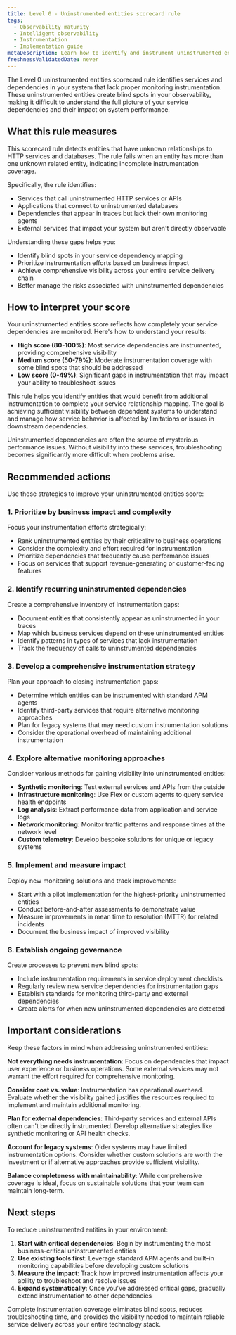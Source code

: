 ```yaml
---
title: Level 0 - Uninstrumented entities scorecard rule
tags:
  - Observability maturity
  - Intelligent observability
  - Instrumentation
  - Implementation guide
metaDescription: Learn how to identify and instrument uninstrumented entities to achieve complete observability coverage and eliminate blind spots.
freshnessValidatedDate: never
---
```


The Level 0 uninstrumented entities scorecard rule identifies services and dependencies in your system that lack proper monitoring instrumentation. These uninstrumented entities create blind spots in your observability, making it difficult to understand the full picture of your service dependencies and their impact on system performance.

## What this rule measures

This scorecard rule detects entities that have unknown relationships to HTTP services and databases. The rule fails when an entity has more than one unknown related entity, indicating incomplete instrumentation coverage.

Specifically, the rule identifies:
- Services that call uninstrumented HTTP services or APIs
- Applications that connect to uninstrumented databases
- Dependencies that appear in traces but lack their own monitoring agents
- External services that impact your system but aren't directly observable

Understanding these gaps helps you:
- Identify blind spots in your service dependency mapping
- Prioritize instrumentation efforts based on business impact
- Achieve comprehensive visibility across your entire service delivery chain
- Better manage the risks associated with uninstrumented dependencies

## How to interpret your score

Your uninstrumented entities score reflects how completely your service dependencies are monitored. Here's how to understand your results:

- **High score (80-100%)**: Most service dependencies are instrumented, providing comprehensive visibility
- **Medium score (50-79%)**: Moderate instrumentation coverage with some blind spots that should be addressed
- **Low score (0-49%)**: Significant gaps in instrumentation that may impact your ability to troubleshoot issues

This rule helps you identify entities that would benefit from additional instrumentation to complete your service relationship mapping. The goal is achieving sufficient visibility between dependent systems to understand and manage how service behavior is affected by limitations or issues in downstream dependencies.

<Callout variant="important">
  Uninstrumented dependencies are often the source of mysterious performance issues. Without visibility into these services, troubleshooting becomes significantly more difficult when problems arise.
</Callout>

## Recommended actions

Use these strategies to improve your uninstrumented entities score:

### 1. Prioritize by business impact and complexity

Focus your instrumentation efforts strategically:
- Rank uninstrumented entities by their criticality to business operations
- Consider the complexity and effort required for instrumentation
- Prioritize dependencies that frequently cause performance issues
- Focus on services that support revenue-generating or customer-facing features

### 2. Identify recurring uninstrumented dependencies

Create a comprehensive inventory of instrumentation gaps:
- Document entities that consistently appear as uninstrumented in your traces
- Map which business services depend on these uninstrumented entities
- Identify patterns in types of services that lack instrumentation
- Track the frequency of calls to uninstrumented dependencies

### 3. Develop a comprehensive instrumentation strategy

Plan your approach to closing instrumentation gaps:
- Determine which entities can be instrumented with standard APM agents
- Identify third-party services that require alternative monitoring approaches
- Plan for legacy systems that may need custom instrumentation solutions
- Consider the operational overhead of maintaining additional instrumentation

### 4. Explore alternative monitoring approaches

Consider various methods for gaining visibility into uninstrumented entities:
- **Synthetic monitoring**: Test external services and APIs from the outside
- **Infrastructure monitoring**: Use Flex or custom agents to query service health endpoints
- **Log analysis**: Extract performance data from application and service logs
- **Network monitoring**: Monitor traffic patterns and response times at the network level
- **Custom telemetry**: Develop bespoke solutions for unique or legacy systems

### 5. Implement and measure impact

Deploy new monitoring solutions and track improvements:
- Start with a pilot implementation for the highest-priority uninstrumented entities
- Conduct before-and-after assessments to demonstrate value
- Measure improvements in mean time to resolution (MTTR) for related incidents
- Document the business impact of improved visibility

### 6. Establish ongoing governance

Create processes to prevent new blind spots:
- Include instrumentation requirements in service deployment checklists
- Regularly review new service dependencies for instrumentation gaps
- Establish standards for monitoring third-party and external dependencies
- Create alerts for when new uninstrumented dependencies are detected

## Important considerations

Keep these factors in mind when addressing uninstrumented entities:

**Not everything needs instrumentation**: Focus on dependencies that impact user experience or business operations. Some external services may not warrant the effort required for comprehensive monitoring.

**Consider cost vs. value**: Instrumentation has operational overhead. Evaluate whether the visibility gained justifies the resources required to implement and maintain additional monitoring.

**Plan for external dependencies**: Third-party services and external APIs often can't be directly instrumented. Develop alternative strategies like synthetic monitoring or API health checks.

**Account for legacy systems**: Older systems may have limited instrumentation options. Consider whether custom solutions are worth the investment or if alternative approaches provide sufficient visibility.

**Balance completeness with maintainability**: While comprehensive coverage is ideal, focus on sustainable solutions that your team can maintain long-term.

## Next steps

To reduce uninstrumented entities in your environment:

1. **Start with critical dependencies**: Begin by instrumenting the most business-critical uninstrumented entities
2. **Use existing tools first**: Leverage standard APM agents and built-in monitoring capabilities before developing custom solutions
3. **Measure the impact**: Track how improved instrumentation affects your ability to troubleshoot and resolve issues
4. **Expand systematically**: Once you've addressed critical gaps, gradually extend instrumentation to other dependencies

Complete instrumentation coverage eliminates blind spots, reduces troubleshooting time, and provides the visibility needed to maintain reliable service delivery across your entire technology stack.
